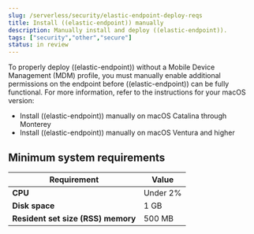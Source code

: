 ```yaml
---
slug: /serverless/security/elastic-endpoint-deploy-reqs
title: Install ((elastic-endpoint)) manually
description: Manually install and deploy ((elastic-endpoint)).
tags: ["security","other","secure"]
status: in review
---
```


<DocBadge template="technical preview" />
<div id="elastic-endpoint-deploy-reqs"></div>

To properly deploy ((elastic-endpoint)) without a Mobile Device Management (MDM) profile, you must manually enable additional permissions on the endpoint before ((elastic-endpoint)) can be fully functional. For more information, refer to the instructions for your macOS version:

* <DocLink slug="/serverless/security/install-endpoint-manually">Install ((elastic-endpoint)) manually on macOS Catalina through Monterey</DocLink>
* <DocLink slug="/serverless/security/deploy-elastic-endpoint-ven">Install ((elastic-endpoint)) manually on macOS Ventura and higher</DocLink>

## Minimum system requirements

| Requirement                        | Value    |
|------------------------------------|----------|
| **CPU**                            | Under 2% |
| **Disk space**                     | 1 GB     |
| **Resident set size (RSS) memory** | 500 MB   |



